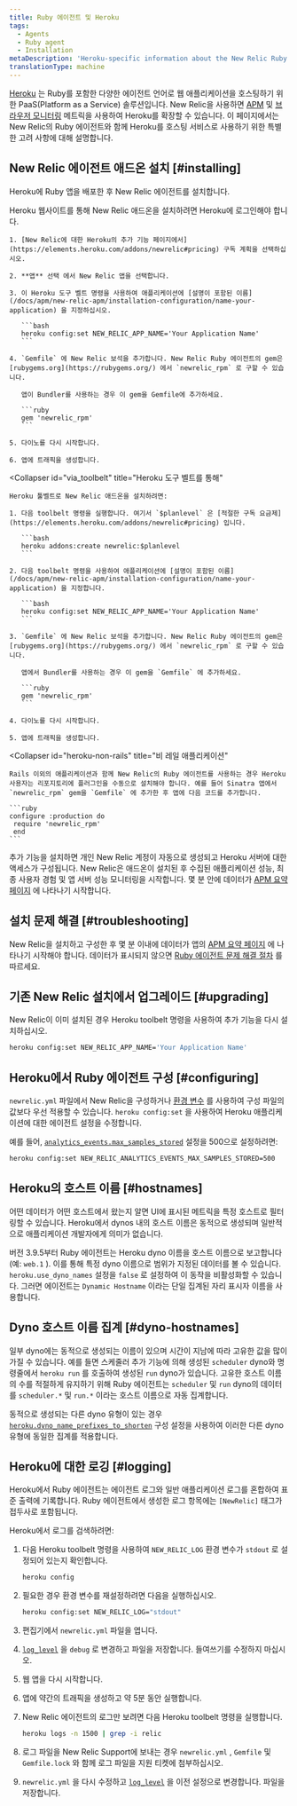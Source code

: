 ```yaml
---
title: Ruby 에이전트 및 Heroku
tags:
  - Agents
  - Ruby agent
  - Installation
metaDescription: 'Heroku-specific information about the New Relic Ruby agent, including installation, configuration, app naming, and logging.'
translationType: machine
---
```


[Heroku](https://devcenter.heroku.com/articles/newrelic) 는 Ruby를 포함한 다양한 에이전트 언어로 웹 애플리케이션을 호스팅하기 위한 PaaS(Platform as a Service) 솔루션입니다. New Relic을 사용하면 [APM](/docs/apm/new-relic-apm) 및 [브라우저 모니터링](/docs/browser/new-relic-browser) 메트릭을 사용하여 Heroku를 확장할 수 있습니다. 이 페이지에서는 New Relic의 Ruby 에이전트와 함께 Heroku를 호스팅 서비스로 사용하기 위한 특별한 고려 사항에 대해 설명합니다.

## New Relic 에이전트 애드온 설치 [#installing]

Heroku에 Ruby 앱을 배포한 후 New Relic 에이전트를 설치합니다.

<CollapserGroup>
  <Collapser
    id="via_heroku"
    title="Heroku 웹사이트를 통해"
  >
    Heroku 웹사이트를 통해 New Relic 애드온을 설치하려면 Heroku에 로그인해야 합니다.

    1. [New Relic에 대한 Heroku의 추가 기능 페이지에서](https://elements.heroku.com/addons/newrelic#pricing) 구독 계획을 선택하십시오.

    2. **앱** 선택 에서 New Relic 앱을 선택합니다.

    3. 이 Heroku 도구 벨트 명령을 사용하여 애플리케이션에 [설명이 포함된 이름](/docs/apm/new-relic-apm/installation-configuration/name-your-application) 을 지정하십시오.

       ```bash
       heroku config:set NEW_RELIC_APP_NAME='Your Application Name'
       ```

    4. `Gemfile` 에 New Relic 보석을 추가합니다. New Relic Ruby 에이전트의 gem은 [rubygems.org](https://rubygems.org/) 에서 `newrelic_rpm` 로 구할 수 있습니다.

       앱이 Bundler를 사용하는 경우 이 gem을 Gemfile에 추가하세요.

       ```ruby
       gem 'newrelic_rpm'
       ```

    5. 다이노를 다시 시작합니다.

    6. 앱에 트래픽을 생성합니다.
  </Collapser>

  <Collapser
    id="via_toolbelt"
    title="Heroku 도구 벨트를 통해"
  >
    Heroku 툴벨트로 New Relic 애드온을 설치하려면:

    1. 다음 toolbelt 명령을 실행합니다. 여기서 `$planlevel` 은 [적절한 구독 요금제](https://elements.heroku.com/addons/newrelic#pricing) 입니다.

       ```bash
       heroku addons:create newrelic:$planlevel
       ```

    2. 다음 toolbelt 명령을 사용하여 애플리케이션에 [설명이 포함된 이름](/docs/apm/new-relic-apm/installation-configuration/name-your-application) 을 지정합니다.

       ```bash
       heroku config:set NEW_RELIC_APP_NAME='Your Application Name'
       ```

    3. `Gemfile` 에 New Relic 보석을 추가합니다. New Relic Ruby 에이전트의 gem은 [rubygems.org](https://rubygems.org/) 에서 `newrelic_rpm` 로 구할 수 있습니다.

       앱에서 Bundler를 사용하는 경우 이 gem을 `Gemfile` 에 추가하세요.

       ```ruby
       gem 'newrelic_rpm'
       ```

    4. 다이노를 다시 시작합니다.

    5. 앱에 트래픽을 생성합니다.
  </Collapser>

  <Collapser
    id="heroku-non-rails"
    title="비 레일 애플리케이션"
  >
    Rails 이외의 애플리케이션과 함께 New Relic의 Ruby 에이전트를 사용하는 경우 Heroku 사용자는 리포지토리에 플러그인을 수동으로 설치해야 합니다. 예를 들어 Sinatra 앱에서 `newrelic_rpm` gem을 `Gemfile` 에 추가한 후 앱에 다음 코드를 추가합니다.

    ```ruby
    configure :production do
     require 'newrelic_rpm'
     end
    ```
  </Collapser>
</CollapserGroup>

추가 기능을 설치하면 개인 New Relic 계정이 자동으로 생성되고 Heroku 서버에 대한 액세스가 구성됩니다. New Relic은 애드온이 설치된 후 수집된 애플리케이션 성능, 최종 사용자 경험 및 앱 서버 성능 모니터링을 시작합니다. 몇 분 안에 데이터가 [APM 요약 페이지](/docs/apm/applications-menu/monitoring/apm-overview-page) 에 나타나기 시작합니다.

<InstallFeedback/>

## 설치 문제 해결 [#troubleshooting]

New Relic을 설치하고 구성한 후 몇 분 이내에 데이터가 앱의 [APM 요약 페이지](/docs/apm/applications-menu/monitoring/apm-overview-page) 에 나타나기 시작해야 합니다. 데이터가 표시되지 않으면 [Ruby 에이전트 문제 해결 절차](/docs/agents/ruby-agent/troubleshooting/no-data-appears-ruby) 를 따르세요.

## 기존 New Relic 설치에서 업그레이드 [#upgrading]

New Relic이 이미 설치된 경우 Heroku toolbelt 명령을 사용하여 추가 기능을 다시 설치하십시오.

```bash
heroku config:set NEW_RELIC_APP_NAME='Your Application Name'
```

## Heroku에서 Ruby 에이전트 구성 [#configuring]

`newrelic.yml` 파일에서 New Relic을 구성하거나 [환경 변수](/docs/agents/ruby-agent/installation-configuration/ruby-agent-configuration) 를 사용하여 구성 파일의 값보다 우선 적용할 수 있습니다. `heroku config:set` 을 사용하여 Heroku 애플리케이션에 대한 에이전트 설정을 수정합니다.

예를 들어, [`analytics_events.max_samples_stored`](/docs/agents/ruby-agent/installation-configuration/ruby-agent-configuration#analytics_events) 설정을 500으로 설정하려면:

```bash
heroku config:set NEW_RELIC_ANALYTICS_EVENTS_MAX_SAMPLES_STORED=500
```

## Heroku의 호스트 이름 [#hostnames]

어떤 데이터가 어떤 호스트에서 왔는지 알면 UI에 표시된 메트릭을 특정 호스트로 필터링할 수 있습니다. Heroku에서 dynos 내의 호스트 이름은 동적으로 생성되며 일반적으로 애플리케이션 개발자에게 의미가 없습니다.

버전 3.9.5부터 Ruby 에이전트는 Heroku dyno 이름을 호스트 이름으로 보고합니다(예: `web.1` ). 이를 통해 특정 dyno 이름으로 범위가 지정된 데이터를 볼 수 있습니다. `heroku.use_dyno_names` 설정을 `false` 로 설정하여 이 동작을 비활성화할 수 있습니다. 그러면 에이전트는 `Dynamic Hostname` 이라는 단일 집계된 자리 표시자 이름을 사용합니다.

## Dyno 호스트 이름 집계 [#dyno-hostnames]

일부 dyno에는 동적으로 생성되는 이름이 있으며 시간이 지남에 따라 고유한 값을 많이 가질 수 있습니다. 예를 들면 스케줄러 추가 기능에 의해 생성된 `scheduler` dyno와 명령줄에서 `heroku run` 를 호출하여 생성된 `run` dyno가 있습니다. 고유한 호스트 이름의 수를 적절하게 유지하기 위해 Ruby 에이전트는 `scheduler` 및 `run` dyno의 데이터를 `scheduler.*` 및 `run.*` 이라는 호스트 이름으로 자동 집계합니다.

동적으로 생성되는 다른 dyno 유형이 있는 경우 [`heroku.dyno_name_prefixes_to_shorten`](/docs/agents/ruby-agent/installation-configuration/ruby-agent-configuration#heroku) 구성 설정을 사용하여 이러한 다른 dyno 유형에 동일한 집계를 적용합니다.

## Heroku에 대한 로깅 [#logging]

Heroku에서 Ruby 에이전트는 에이전트 로그와 일반 애플리케이션 로그를 혼합하여 표준 출력에 기록합니다. Ruby 에이전트에서 생성한 로그 항목에는 `[NewRelic]` 태그가 접두사로 포함됩니다.

Heroku에서 로그를 검색하려면:

1. 다음 Heroku toolbelt 명령을 사용하여 `NEW_RELIC_LOG` 환경 변수가 `stdout` 로 설정되어 있는지 확인합니다.

   ```bash
   heroku config
   ```

2. 필요한 경우 환경 변수를 재설정하려면 다음을 실행하십시오.

   ```bash
   heroku config:set NEW_RELIC_LOG="stdout"
   ```

3. 편집기에서 `newrelic.yml` 파일을 엽니다.

4. [`log_level`](/docs/agents/ruby-agent/installation-configuration/ruby-agent-configuration#log_level) 을 `debug` 로 변경하고 파일을 저장합니다. 들여쓰기를 수정하지 마십시오.

5. 웹 앱을 다시 시작합니다.

6. 앱에 약간의 트래픽을 생성하고 약 5분 동안 실행합니다.

7. New Relic 에이전트의 로그만 보려면 다음 Heroku toolbelt 명령을 실행합니다.

   ```bash
   heroku logs -n 1500 | grep -i relic
   ```

8. 로그 파일을 New Relic Support에 보내는 경우 `newrelic.yml` , `Gemfile` 및 `Gemfile.lock` 와 함께 로그 파일을 지원 티켓에 첨부하십시오.

9. `newrelic.yml` 을 다시 수정하고 [`log_level`](/docs/agents/ruby-agent/installation-configuration/ruby-agent-configuration#log_level) 을 이전 설정으로 변경합니다. 파일을 저장합니다.